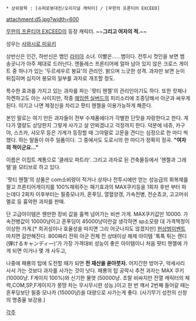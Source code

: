  * 상위항목 : [슈퍼로봇대전/오리지널 캐릭터] / [무한의 프론티어 EXCEED]
attachment:d5.jpg?width=600

[[무한의 프론티어 EXCEED]]의 등장 캐릭터. ~~'''그리고 여자의 적.'''~~

성우는 [[사와시로 미유키]]

상반신은 인간, 하반신은 뱀인 [[라미아]] 소녀. 이빨은......뱀이다. 전투시 컷인을 보면 뱀 송곳니가 아주 제대로 드러난다. 엔들레스 프론티어에 얼마 남아 있지 않은 크로스 게이트 중 하나가 있는 '두르세우르 봉묘'의 관리인. 밝으며 느긋한 성격. 과자만 보면 눈이 뒤집히며 심지어 봉묘의 일부를 과자로 개조할 정도. 

특수한 효과를 가지고 있는 과자를 파는 '팟티 헨젤'의 관리인이기도 하다. 또한 캇체나 하켄하고도 아는 사이지만, 작중 [[헤임렌 실버드]]의 피리소리에 조종당해서 아군과 싸우게 된다. 이기고 나면 제정신을 차리고 팟티 헨젤을 이용가능하게 해준다.

본인 말로는 여기 만든 과자들이 전부 수제품에다가 각별한 단맛을 자랑한다고 한다. 게다가 열량도 상당한지 그렇게 사가고 살 안찌겠냐고 걱정까지 한다. 덕분에 네쥬, 카구야, 스즈카, 샤오무 등은 가게가 등장할 때 그야말로 고문을 견디는 심정으로 한 마디 씩 했다. 하는 말들이 아주 일품이다. 그 중에서도 도로시의 한 마디가 정확히 정곡. '''"여자의 적이군요..."'''

이름은 이집트 계통으로 '클레오 파트라'. 그리고 과자로 된 건축물등에서 '헨젤과 그레텔'을 모티브로 하고 있다.

'팟티 헨젤'의 상품은 com소비량이 적거나 상자나 전투시에만 얻는 성능급의 회복제를 팔고 프론티어게이지를 100%채워주는 패기효과의 MAX쿠키등을 1회차 후반 부터 파는데다 2회차 이후부터는 필중모나카, 혼푸딩, 열혈양갱, 가속전병, 전순쵸코, 고고머쉬멜로 등 흉악한 과자를 판매.

단 고급아이템은 웬만한 장비 값을 훌쩍 넘어가는 비싼 가게. MAX쿠키값만 10000. 가속전병값이 10000냥이고 혼푸딩이 45000냥이란걸 생각하면 sp소모량 대 가격책정이 이상한 가게.[* 희귀성이나 효율성을 따지면 그리 어긋나지도 않겠지만] [[현상범]]이벤트 마치면 갈만해진다. 800짜리 전위 아군 전체 전 상태이상 해제 아이템 '톡톡 튀는 캔디(弾けるキャンディ―)'가 가장 가격대비 성능이 좋은 아이템이니 처음 팟티 헨젤에 가게 되면 이거나 몇 개 사두고, 

나중에 패룡의 탑에 도전할 때가 되면 '''전 재산을 쏟아붓자.''' 어지간한 방어구, 악세사리 사서 가는 것보다 과자를 사가는 것이 낫다. 패룡의 탑 공략시 추천 과자는 MAX 쿠키 (10000냥. F게이지 100%)와 신기한 물엿 (50000냥. 초랄 비싸지만 전열 캐릭터의 체력,COM,SP,F게이지가 몽땅 차는 무시무시한 성능.)이고 한 번 깨서 2번째 들어갈 때는 혼푸딩보단 필중 모나카 (15000냥)을 대량으로 사가는게 좋다. (사기무기 성천의 신창의 명중율 보강용.)

[[각주]]
